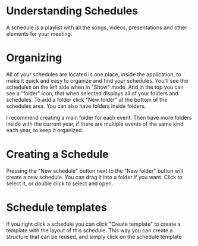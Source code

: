 # Understanding Schedules

A schedule is a playlist with all the songs, videos, presentations and other elements for your meeting.

# Organizing

All of your schedules are located in one place, inside the application, to make it quick and easy to organize and find your schedules. You'll see the schedules on the left side when in "Show" mode. And in the top you can see a "folder" icon, that when selected displays all of your folders and schedules. To add a folder click "New folder" at the bottom of the schedules area. You can also have folders inside folders.

<CardGroup cols="1">
  <Card title="TIP">
        I recommend creating a main folder for each event. Then have more folders inside with the current year, if there are multiple events of the same kind each year, to keep it organized.
  </Card>
</CardGroup>

# Creating a Schedule

Pressing the "New schedule" button next to the "New folder" button will create a new schedule. You can drag it into a folder if you want. Click to select it, or double click to select and open.

# Schedule templates

If you right click a schedule you can click "Create template" to create a template with the layout of this schedule. This way you can create a structure that can be reused, and simply click on the schedule template 